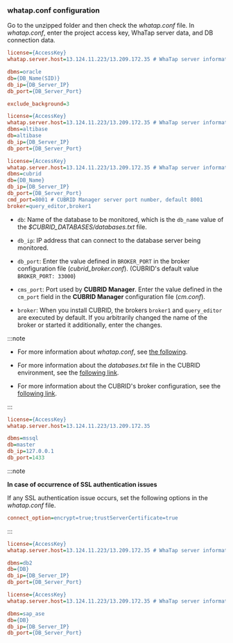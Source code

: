 ### whatap.conf configuration

Go to the unzipped folder and then check the *whatap.conf* file. In *whatap.conf*, enter the project access key, WhaTap server data, and DB connection data.

<InDoc product="oracle">

```ini title='whatap.conf'
license={AccessKey}
whatap.server.host=13.124.11.223/13.209.172.35 # WhaTap server information

dbms=oracle
db={DB_Name(SID)}
db_ip={DB_Server_IP}
db_port={DB_Server_Port} 

exclude_background=3
```

</InDoc>

<InDoc product="altibase">

```ini title='whatap.conf'
license={AccessKey}
whatap.server.host=13.124.11.223/13.209.172.35 # WhaTap server information
dbms=altibase
db=altibase
db_ip={DB_Server_IP}
db_port={DB_Server_Port} 
```

</InDoc>

<InDoc product="cubrid">

```ini title='whatap.conf'
license={AccessKey}
whatap.server.host=13.124.11.223/13.209.172.35 # WhaTap server information
dbms=cubrid
db={DB_Name}
db_ip={DB_Server_IP}
db_port={DB_Server_Port} 
cmd_port=8001 # CUBRID Manager server port number, default 8001
broker=query_editor,broker1
```

- `db`: Name of the database to be monitored, which is the `db_name` value of the _$CUBRID_DATABASES/databases.txt_ file.

- `db_ip`: IP address that can connect to the database server being monitored.

- `db_port`: Enter the value defined in `BROKER_PORT` in the broker configuration file (_cubrid_broker.conf_). (CUBRID's default value `BROKER_PORT: 33000`)

- `cms_port`: Port used by **CUBRID Manager**. Enter the value defined in the `cm_port` field in the **CUBRID Manager** configuration file (_cm.conf_).

- `broker`: When you install CUBRID, the brokers `broker1` and `query_editor` are executed by default. If you arbitrarily changed the name of the broker or started it additionally, enter the changes.

:::note

- For more information about *whatap.conf*, see [the following](agent-dbx-settings).

- For more information about the _databases.txt_ file in the CUBRID environment, see the [following link](https://www.cubrid.org/manual/ko/11.0/admin/db_manage.html#databases-txt).

- For more information about the CUBRID's broker configuration, see the [following link](https://www.cubrid.org/manual/ko/11.0/admin/config.html#broker-configuration).

:::

</InDoc>

<InDoc product="mssql">

```ini title="whatap.conf"
license={AccessKey}
whatap.server.host=13.124.11.223/13.209.172.35

dbms=mssql
db=master
db_ip=127.0.0.1
db_port=1433
```

:::note

**In case of occurrence of SSL authentication issues**

If any SSL authentication issue occurs, set the following options in the *whatap.conf* file.

```ini title="whatap.conf"
connect_option=encrypt=true;trustServerCertificate=true
```

:::

</InDoc>

<InDoc product="db2">

```ini title='whatap.conf'
license={AccessKey}
whatap.server.host=13.124.11.223/13.209.172.35 # WhaTap server information

dbms=db2
db={DB}
db_ip={DB_Server_IP}
db_port={DB_Server_Port} 
```

</InDoc>

<InDoc product="sapase">

```ini title='whatap.conf'
license={AccessKey}
whatap.server.host=13.124.11.223/13.209.172.35 # WhaTap server information

dbms=sap_ase
db={DB}
db_ip={DB_Server_IP}
db_port={DB_Server_Port} 
```

</InDoc>
